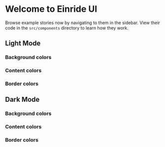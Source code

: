 
<Meta title="Introduction" />

# Welcome to Einride UI

Browse example stories now by navigating to them in the sidebar. View their code in the
`src/components` directory to learn how they work.

## Light Mode

### Background colors

<ThemeColorWrapper color="background" />

### Content colors

<ThemeColorWrapper color="content" />

### Border colors

<ThemeColorWrapper color="border" />

## Dark Mode

### Background colors

<ThemeColorWrapper colorScheme="dark" color="background" />

### Content colors

<ThemeColorWrapper colorScheme="dark" color="content" />

### Border colors

<ThemeColorWrapper colorScheme="dark" color="border" />
